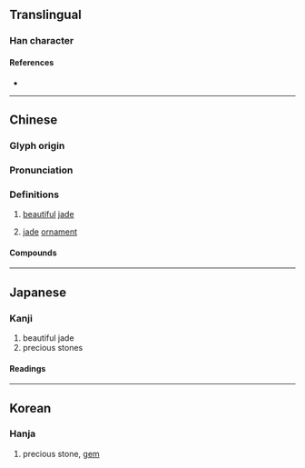 {{character info}}
==Translingual==

===Han character===
{{Han char|rn=96|rad=玉|as=08|sn=12|four=16111|canj=MGAPP|ids=⿰𤣩昆}}

====References====
* {{Han ref|kx=0734.260|dkj=21065|dj=1146.270|hdz=21121.090|uh=7428|ud=29736|bh=B562|bd=46434}}

----

==Chinese==
{{zh-forms}}

===Glyph origin===
{{Han etym}}

===Pronunciation===
{{zh-pron
|m=kūn
|c=gwan1
|mc=y
|oc=y
|cat=n
}}

===Definitions===
{{zh-hanzi}}

# {{lb|zh|literary}} [[beautiful]] [[jade]]
# {{lb|zh|literary}} [[jade]] [[ornament]]

====Compounds====
{{zh-der|琨玉秋霜}}

----

==Japanese==

===Kanji===
{{ja-kanji|grade=|rs=玉08}}

# beautiful jade
# precious stones

====Readings====
{{ja-readings|on=[[こん]] (kon)|kun=}}

----

==Korean==

===Hanja===
{{ko-hanja|hangeul=곤|eumhun=|rv=gon|mr=kon|y=kon}}

# precious stone, [[gem]]